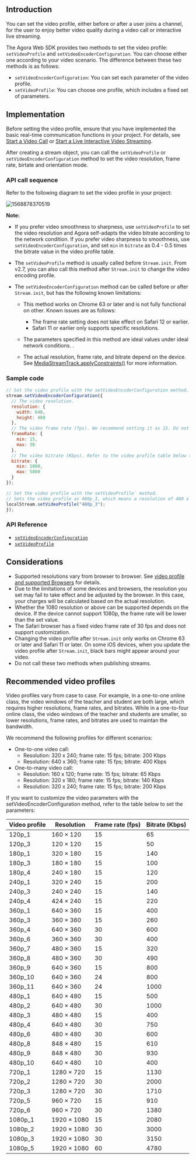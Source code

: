 <PlatformWrapper platform="web">

## Introduction

You can set the video profile, either before or after a user joins a channel, for the user to enjoy better video quality during a video call or interactive live streaming.

The Agora Web SDK provides two methods to set the video profile: `setVideoProfile` and `setVideoEncoderConfiguration`. You can choose either one according to your video scenario. The difference between these two methods is as follows:

- `setVideoEncoderConfiguration`: You can set each parameter of the video profile.
- `setVideoProfile`: You can choose one profile, which includes a fixed set of parameters.

## Implementation

Before setting the video profile, ensure that you have implemented the basic real-time communication functions in your project. For details, see [Start a Video Call](/3.7.1/video-calling/quickstart-guide/get-started-sdk) or [Start a Live Interactive Video Streaming](../quickstart-guide/start-video-streaming).

After creating a stream object, you can call the `setVideoProfile` or `setVideoEncoderConfiguration` method to set the video resolution, frame rate, birtate and orientation mode.

### API call sequence

Refer to the following diagram to set the video profile in your project:

![1568878370519](https://web-cdn.agora.io/docs-files/1568878370519)

**Note:**

- If you prefer video smoothness to sharpness, use `setVideoProfile` to set the video resolution and Agora self-adapts the video bitrate according to the network condition. If you prefer video sharpness to smoothness, use `setVideoEncoderConfiguration`, and set `min` in `bitrate` as 0.4 - 0.5 times the bitrate value in the video profile table.
- The `setVideoProfile` method is usually called before `Stream.init`. From v2.7, you can also call this method after `Stream.init` to change the video encoding profile.
- The `setVideoEncoderConfiguration` method can be called before or after `Stream.init`, but has the following known limitations:

	- This method works on Chrome 63 or later and is not fully functional on other. Known issues are as follows:

		 - The frame rate setting does not take effect on Safari 12 or earlier.
		 - Safari 11 or earlier only supports specific resolutions.

	- The parameters specified in this method are ideal values under ideal network conditions. .
	- The actual resolution, frame rate, and bitrate depend on the device. See [MediaStreamTrack.applyConstraints()](https://developer.mozilla.org/zh-CN/docs/Web/API/MediaStreamTrack/applyConstraints) for more information.

### Sample code

```javascript
// Set the video profile with the setVideoEncoderConfiguration method.
stream.setVideoEncoderConfiguration({
  // The video resolution.
  resolution: {
    width: 640,
    height: 480
  },
  // The video frame rate (fps). We recommend setting it as 15. Do not set it to a value greater than 30.
  frameRate: {
    min: 15,
    max: 30
  },
  // The video bitrate (Kbps). Refer to the video profile table below to set this parameter.
  bitrate: {
    min: 1000,
    max: 5000
  }
});

// Set the video profile with the setVideoProfile` method.
// Sets the video profile as 480p_3, which means a resolution of 480 x 480, a frame rate of 15, and a bitrate of 400.
localStream.setVideoProfile("480p_3");
});
```

###  API Reference

- [`setVideoEncoderConfiguration`](https://docs.agora.io/en/Interactive%20Broadcast/API%20Reference/web/interfaces/agorartc.stream.html#setvideoencoderconfiguration)
- [`setVideoProfile`](https://docs.agora.io/en/Interactive%20Broadcast/API%20Reference/web/interfaces/agorartc.stream.html#setvideoprofile)

## Considerations
- Supported resolutions vary from browser to browser. See [video profile and supported Browsers](https://docs.agora.io/en/Interactive%20Broadcast/API%20Reference/web/interfaces/agorartc.stream.html#setvideoprofile) for details.
- Due to the limitations of some devices and browsers, the resolution you set may fail to take effect and be adjusted by the browser. In this case, your charges will be calculated based on the actual resolution.
- Whether the 1080 resolution or above can be supported depends on the device. If the device cannot support 1080p, the frame rate will be lower than the set value.
- The Safari browser has a fixed video frame rate of 30 fps and does not support customization.
- Changing the video profile after `Stream.init` only works on Chrome 63 or later and Safari 11 or later. On some iOS devices, when you update the video profile after `Stream.init`, black bars might appear around your video.
- Do not call these two methods when publishing streams.

## Recommended video profiles

Video profiles vary from case to case. For example, in a one-to-one online class, the video windows of the teacher and student are both large, which requires higher resolutions, frame rates, and bitrates. While in a one-to-four online class, the video windows of the teacher and students are smaller, so lower resolutions, frame rates, and bitrates are used to maintan the bandwidth.

We recommend the following profiles for different scenarios:

- One-to-one video call:
  - Resolution: 320 x 240; frame rate: 15 fps; bitrate: 200 Kbps
  - Resolution: 640 x 360; frame rate: 15 fps; bitrate: 400 Kbps
- One-to-many video call:
  - Resolution: 160 x 120; frame rate: 15 fps; bitrate: 65 Kbps
  - Resolution: 320 x 180; frame rate: 15 fps; bitrate: 140 Kbps
  - Resolution: 320 x 240; frame rate: 15 fps; bitrate: 200 Kbps

If you want to customize the video parameters with the setVideoEncoderConfiguration method, refer to the table below to set the parameters:

| Video profile | Resolution        | Frame rate (fps) | Bitrate (Kbps) |
| ------------- | ----------------- | ---------------- | -------------- |
| 120p_1        | 160 &times; 120   | 15               | 65             |
| 120p_3        | 120 &times; 120   | 15               | 50             |
| 180p_1        | 320 &times; 180   | 15               | 140            |
| 180p_3        | 180 &times; 180   | 15               | 100            |
| 180p_4        | 240 &times; 180   | 15               | 120            |
| 240p_1        | 320 &times; 240   | 15               | 200            |
| 240p_3        | 240 &times; 240   | 15               | 140            |
| 240p_4        | 424 &times; 240   | 15               | 220            |
| 360p_1        | 640 &times; 360   | 15               | 400            |
| 360p_3        | 360 &times; 360   | 15               | 260            |
| 360p_4        | 640 &times; 360   | 30               | 600            |
| 360p_6        | 360 &times; 360   | 30               | 400            |
| 360p_7        | 480 &times; 360   | 15               | 320            |
| 360p_8        | 480 &times; 360   | 30               | 490            |
| 360p_9        | 640 &times; 360   | 15               | 800            |
| 360p_10       | 640 &times; 360   | 24               | 800            |
| 360p_11       | 640 &times; 360   | 24               | 1000           |
| 480p_1        | 640 &times; 480   | 15               | 500            |
| 480p_2        | 640 &times; 480   | 30               | 1000           |
| 480p_3        | 480 &times; 480   | 15               | 400            |
| 480p_4        | 640 &times; 480   | 30               | 750            |
| 480p_6        | 480 &times; 480   | 30               | 600            |
| 480p_8        | 848 &times; 480   | 15               | 610            |
| 480p_9        | 848 &times; 480   | 30               | 930            |
| 480p_10       | 640 &times; 480   | 10               | 400            |
| 720p_1        | 1280 &times; 720  | 15               | 1130           |
| 720p_2        | 1280 &times; 720  | 30               | 2000           |
| 720p_3        | 1280 &times; 720  | 30               | 1710           |
| 720p_5        | 960 &times; 720   | 15               | 910            |
| 720p_6        | 960 &times; 720   | 30               | 1380           |
| 1080p_1       | 1920 &times; 1080 | 15               | 2080           |
| 1080p_2       | 1920 &times; 1080 | 30               | 3000           |
| 1080p_3       | 1920 &times; 1080 | 30               | 3150           |
| 1080p_5       | 1920 &times; 1080 | 60               | 4780           |

</PlatformWrapper>